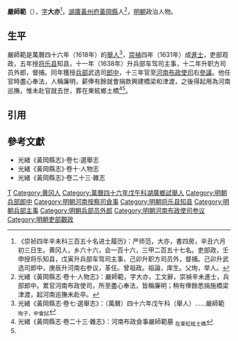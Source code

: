 '''嚴師範'''（{{bd|16世紀||17世紀}}），[[表字|字]]'''大亦'''<ref>《崇祯四年辛未科三百五十名进士履历》：严师范，大亦，書四房，辛丑六月初三日生。黄冈人，乡六十六，会一百十六，三甲二百五十七名。吏部政，壬申授将乐知县，戊寅升兵部车驾司主事，己卯升职方司员外，督捕。己卯升武选司郎中，庚辰升河南右参议，革任。曾祖政。祖論，庠生。父珣，举人。</ref>，[[江西等處承宣布政使司|湖廣]][[黃州府|黃州府]][[黃岡縣|黃岡縣]]人<ref name=djs>光緒《黃岡縣志·卷十·人物志》：嚴師範，字大亦，工文辭，崇禎辛未進士，兵部郎中。累官河南布政使司，所至盡心奉法，皆稱廉明；稍有俸餘悉捐施橋梁津渡，起河南巡撫未赴卒。</ref>，[[明朝|明朝]]政治人物。

==生平==
嚴師範是萬曆四十六年（1618年）的[[舉人|舉人]]<ref>光緒《黃岡縣志·卷七·選舉志》：（萬曆）四十六年戊午科（舉人）……嚴師範 <sub>珣子，中會試</sub></ref>，[[崇禎|崇禎]]四年（1631年）成[[進士|進士]]，吏部观政，五年授[[将乐县|将乐县]]知县，十一年（1638年）升兵部车驾司主事，十二年升职方司员外郎，督捕。同年獲授[[兵部|兵部]]武选司[[郎中_(官職)|郎中]]，十三年官至[[河南等處承宣布政使司|河南布政使司]]右[[參議|參議]]。他任官時盡心奉法，人稱廉明，薪俸有餘就會捐款興建橋梁和津渡，之後得起用為河南巡撫，惟未赴官就去世，葬在東絃鄉土橋<ref>光緒《黃岡縣志·卷二十三·雜志》：河南布政僉事嚴師範墓 <sub>在東紅絃土橋</sub></ref><ref name=djs/>。

==引用==
{{reflist}}

==參考文獻==
*光緒《黃岡縣志》·卷七·選舉志
*光緒《黃岡縣志》·卷十·人物志
*光緒《黃岡縣志》·卷二十三·雜志

{{崇禎四年辛未科殿試金榜}}

[[Category:严姓|T]]
[[Category:黄冈人|Category:黄冈人]]
[[Category:萬曆四十六年戊午科湖廣鄉試舉人|Category:萬曆四十六年戊午科湖廣鄉試舉人]]
[[Category:明朝兵部郎中|Category:明朝兵部郎中]]
[[Category:明朝河南按察司僉事|Category:明朝河南按察司僉事]]
[[Category:明朝将乐县知县|Category:明朝将乐县知县]]
[[Category:明朝兵部主事|Category:明朝兵部主事]]
[[Category:明朝兵部员外郎|Category:明朝兵部员外郎]]
[[Category:明朝河南布政使司参议|Category:明朝河南布政使司参议]]
[[Category:明朝吏部觀政|Category:明朝吏部觀政]]